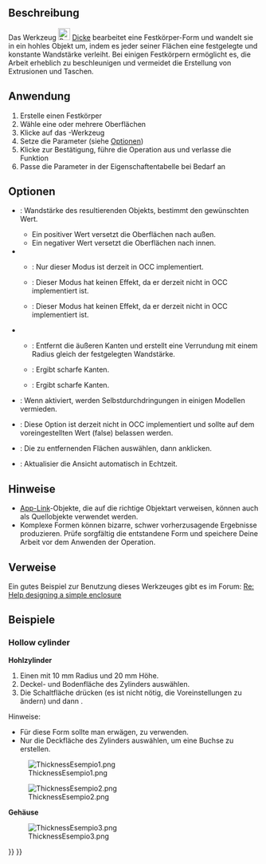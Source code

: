 <languages/>

{{Docnav/de
|[[Part_Offset2D/de|2DVersatz]]
|[[Part_ProjectionOnSurface/de|ProjektionAufOberfläche]]
|[[Part_Workbench/de|Part]]
|IconL=Part_Offset2D.svg
|IconR=Part_ProjectionOnSurface.svg
|IconC=Workbench_Part.svg
}}

{{GuiCommand/de
|Name=Part Thickness
|Name/de=Part Dicke
|MenuLocation=Part → Dicke...
|Workbenches=[[Part_Workbench/de|Part]]
|SeeAlso=[[Part_Offset/de|Part Versatz]], [[PartDesign_Thickness/de|PartDesign Dicke]]
}}

<span id="Description"></span>
==Beschreibung==

Das Werkzeug [[Image:Part_Thickness.svg|24px]] [[Part_Thickness/de|Dicke]] bearbeitet eine Festkörper-Form und wandelt sie in ein hohles Objekt um, indem es jeder seiner Flächen eine festgelegte und konstante Wandstärke verleiht. Bei einigen Festkörpern ermöglicht es, die Arbeit erheblich zu beschleunigen und vermeidet die Erstellung von Extrusionen und Taschen.

<span id="Usage"></span>
==Anwendung== 

# Erstelle einen Festkörper
# Wähle eine oder mehrere Oberflächen
# Klicke auf das {{Button|[[Image:Part_Thickness.svg|16px]] '''Part Dicke'''}}-Werkzeug
# Setze die Parameter (siehe [[#Options/de|Optionen]])
# Klicke {{Button|OK}} zur Bestätigung, führe die Operation aus und verlasse die Funktion
# Passe die Parameter in der Eigenschaftentabelle bei Bedarf an

<span id="Options"></span>
==Optionen== 

* {{MenuCommand|Thickness}}: Wandstärke des resultierenden Objekts, bestimmt den gewünschten Wert.
** Ein positiver Wert versetzt die Oberflächen nach außen.
** Ein negativer Wert versetzt die Oberflächen nach innen.
* {{MenuCommand|Mode}}
** {{MenuCommand|Skin}}: Nur dieser Modus ist derzeit in OCC implementiert.
** {{MenuCommand|Pipe}}: Dieser Modus hat keinen Effekt, da er derzeit nicht in OCC implementiert ist.
** {{MenuCommand|Recto Verso}}: Dieser Modus hat keinen Effekt, da er derzeit nicht in OCC implementiert ist.
* {{MenuCommand|Join Type}}
** {{MenuCommand|Arc}}: Entfernt die äußeren Kanten und erstellt eine Verrundung mit einem Radius gleich der festgelegten Wandstärke.
** {{MenuCommand|Tangent}}: Ergibt scharfe Kanten.
** {{MenuCommand|Intersection}}: Ergibt scharfe Kanten.
* {{MenuCommand|Intersection}}: Wenn aktiviert, werden Selbstdurchdringungen in einigen Modellen vermieden.
* {{MenuCommand|Self-intersection}}: Diese Option ist derzeit nicht in OCC implementiert und sollte auf dem voreingestellten Wert (false) belassen werden.
* {{Button|Faces}}: Die zu entfernenden Flächen auswählen, dann {{Button|Fertig}} anklicken.
* {{MenuCommand|Update view}}: Aktualisier die Ansicht automatisch in Echtzeit.

<span id="Notes"></span>
==Hinweise==

<div class="mw-translate-fuzzy">
* [[App_Link/de|App-Link]]-Objekte, die auf die richtige Objektart verweisen, können auch als Quellobjekte verwendet werden. {{Version/de|0.20}}
* Komplexe Formen können bizarre, schwer vorherzusagende Ergebnisse produzieren. Prüfe sorgfältig die entstandene Form und speichere Deine Arbeit vor dem Anwenden der Operation.
</div>

<span id="Links"></span>
==Verweise== 

Ein gutes Beispiel zur Benutzung dieses Werkzeuges gibt es im Forum: [http://forum.freecadweb.org/viewtopic.php?f=3&t=3766&p=29741&hilit=enclosure#p29547 Re: Help designing a simple enclosure]

<span id="Examples"></span>
==Beispiele==

===Hollow cylinder===

<div class="mw-translate-fuzzy">
'''Hohlzylinder'''
# Einen {{Button|[[Image:Part_Cylinder.svg|16px]] [[Part_Cylinder/de|Zylinder]]}} mit 10 mm Radius und 20 mm Höhe.
# Deckel- und Bodenfläche des Zylinders auswählen.
# Die Schaltfläche {{Button|[[Image:Part_Thickness.svg|16px]] [[Part_Thickness/de|Dicke]]}} drücken (es ist nicht nötig, die Voreinstellungen zu ändern) und dann {{KEY|OK}}.
</div>

Hinweise:
* Für diese Form sollte man erwägen, {{Button|[[Image:Part_Tube.svg|16px]] [[Part_Tube/de|Hohlzylinder erstellen]]}} zu verwenden.
* Nur die Deckfläche des Zylinders auswählen, um eine Buchse zu erstellen.

[[Image:ThicknessEsempio1.png]]

[[Image:ThicknessEsempio2.png]]

<span id="Box_enclosure"></span>
<div class="mw-translate-fuzzy">
'''Gehäuse'''
</div>

[[Image:ThicknessEsempio3.png]]


{{Docnav/de
|[[Part_Offset2D/de|2DVersatz]]
|[[Part_ProjectionOnSurface/de|ProjektionAufOberfläche]]
|[[Part_Workbench/de|Part]]
|IconL=Part_Offset2D.svg
|IconR=Part_ProjectionOnSurface.svg
|IconC=Workbench_Part.svg
}}

{{Part Tools navi{{#translation:}}}}
{{Userdocnavi{{#translation:}}}}